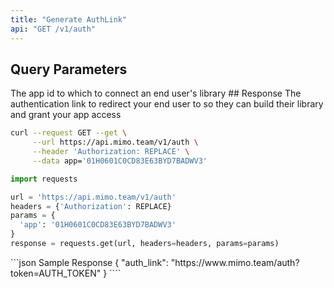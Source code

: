 ```yaml
---
title: "Generate AuthLink"
api: "GET /v1/auth"
---
```


## Query Parameters

<ParamField query="app" type="string" required>
  The app id to which to connect an end user's library
</ParamField>
## Response
<ResponseField name="auth_link" type="string" required>
  The authentication link to redirect your end user to so they can build their library and grant your app access
</ResponseField>
<RequestExample>

```bash cURL
curl --request GET --get \
     --url https://api.mimo.team/v1/auth \
     --header 'Authorization: REPLACE' \
     --data app='01H0601C0CD83E63BYD7BADWV3'
```

```python Python
import requests

url = 'https://api.mimo.team/v1/auth'
headers = {'Authorization': REPLACE}
params = {
  'app': '01H0601C0CD83E63BYD7BADWV3'
}
response = requests.get(url, headers=headers, params=params)

```

</RequestExample>
<ResponseExample>
```json Sample Response
{
  "auth_link": "https://www.mimo.team/auth?token=AUTH_TOKEN"
}
````

</ResponseExample>
